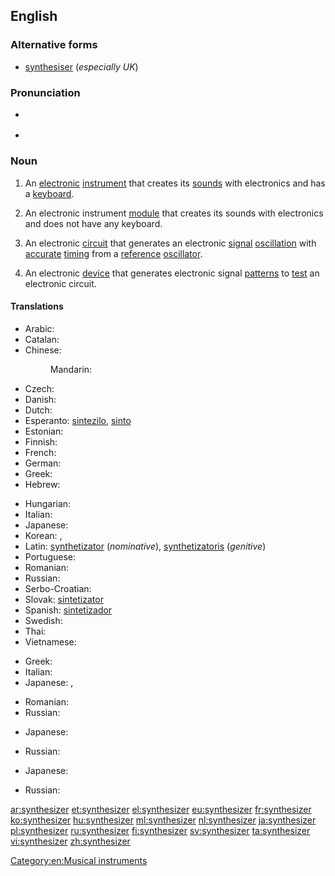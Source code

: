 ==English==

===Alternative forms===
* [[synthesiser]] (''especially UK'')

===Pronunciation===
* {{a|UK}} {{IPA|/ˈsɪn.θəˌsaɪ.zə(ɹ)/}}
* {{a|US}} {{IPA|/ˈsɪn.θəˌsaɪ.zɚ/}}

===Noun===
{{wikipedia}}
{{en-noun}}

# {{context|music|lang=en}} An [[electronic]] [[instrument]] that creates its [[sound]]s with electronics and has a [[keyboard]].
# {{context|music|lang=en}} An electronic instrument [[module]] that creates its sounds with electronics and does not have any keyboard.
# {{context|electronics|lang=en}} An electronic [[circuit]] that generates an electronic [[signal]] [[oscillation]] with [[accurate]] [[timing]] from a [[reference]] [[oscillator]].
# {{context|electronics|lang=en}} An electronic [[device]] that generates electronic signal [[pattern]]s to [[test]] an electronic circuit.

====Translations====
{{trans-top|music: an electronic keyboard instrument}}
* Arabic: {{t|ar|سنثسيزر|m|tr=sinthisayzar}}
* Catalan: {{t|ca|sintetitzador|m}}
* Chinese:
*: Mandarin: {{t+|cmn|合成器|tr=héchéngqì|sc=Hani}}
* Czech: {{t|cs|syntezátor|m}}
* Danish: {{t|da|synthesizer}}
* Dutch: {{t+|nl|synthesizer}}
* Esperanto: [[sintezilo]], [[sinto]]
* Estonian: {{t|et|süntesaator}}
* Finnish: {{t+|fi|syntetisaattori}}
* French: {{t+|fr|synthétiseur}}
* German: {{t+|de|Synthesizer}}
* Greek: {{t|el|συνθετητής|m|tr=synthetitís}}
* Hebrew: {{t|he|סינתיסייזר}}
{{trans-mid}}
* Hungarian: {{t+|hu|szintetizátor}}
* Italian: {{t+|it|sintetizzatore}}
* Japanese: {{t+|ja|シンセサイザー|tr=shinsesaizā}}
* Korean: {{t|ko|합성기|tr=hapseonggi|sc=Hang}},  {{t|ko|신시사이저|tr=sinsisaijeo|sc=Hang}}
* Latin: [[synthetizator]] (''nominative''), [[synthetizatoris]] (''genitive'')
* Portuguese: {{t|pt|sintetizador|m}}
* Romanian: {{t|ro|sintetizator|m}}
* Russian: {{t+|ru|синтезатор|m|tr=sintɛzátor}}
* Serbo-Croatian: {{t|sh|синтесајзер|m|tr=sintesajzer|sc=Cyrl}}
* Slovak: [[sintetizator]]
* Spanish: [[sintetizador]]
* Swedish: {{t+|sv|synthesizer}}
* Thai: {{t|th|ซินธิไซเซอร์|tr=sin-thi-sy-ser}}
* Vietnamese: {{t|vi|bộ tổng hợp}}
{{trans-bottom}}

{{trans-top|music: an electronic instrument module without a keyboard}}
* Greek: {{t|el|συνθετητής|m|tr=synthetitís}}
* Italian: {{t+|it|sintetizzatore|m}}
* Japanese: {{t+|ja|シンセサイザー|tr=shinsesaizā}}, {{t|ja|音源|tr=ongen}}
{{trans-mid}}
* Romanian: {{t|ro|sintetizator}}
* Russian: {{t+|ru|синтезатор|m|tr=sintɛzátor}}
{{trans-bottom}}

{{trans-top|electronics: an electronic circuit that generates an electronic signal oscillation}}
* Japanese: {{t+|ja|シンセサイザー|tr=shinsesaizā}}
{{trans-mid}}
* Russian: {{t+|ru|синтезатор|m|tr=sintɛzátor}}
{{trans-bottom}}

{{trans-top|electronics: an electronic device that generates electronic signal patterns}}
* Japanese: {{t+|ja|シンセサイザー|tr=shinsesaizā}}
{{trans-mid}}
* Russian: {{t+|ru|синтезатор|m|tr=sintɛzátor}}
{{trans-bottom}}

[[Category:en:Musical instruments]]

[[ar:synthesizer]]
[[et:synthesizer]]
[[el:synthesizer]]
[[eu:synthesizer]]
[[fr:synthesizer]]
[[ko:synthesizer]]
[[hu:synthesizer]]
[[ml:synthesizer]]
[[nl:synthesizer]]
[[ja:synthesizer]]
[[pl:synthesizer]]
[[ru:synthesizer]]
[[fi:synthesizer]]
[[sv:synthesizer]]
[[ta:synthesizer]]
[[vi:synthesizer]]
[[zh:synthesizer]]